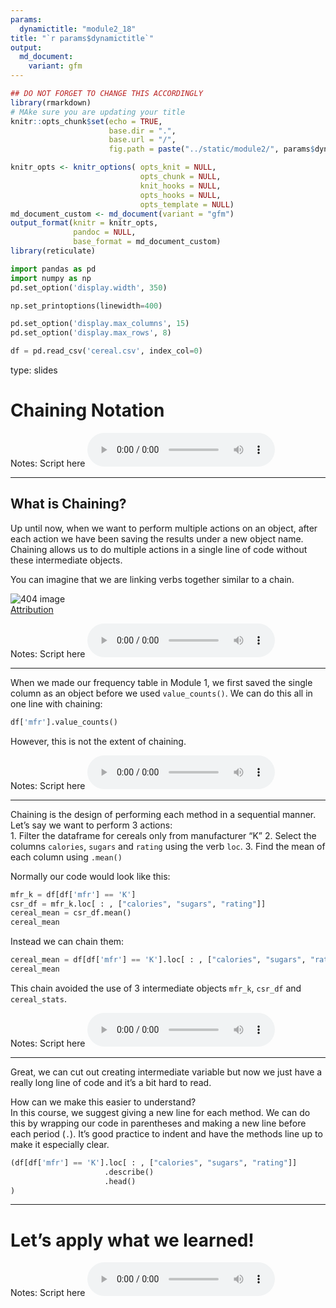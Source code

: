```yaml
---
params:
  dynamictitle: "module2_18"
title: "`r params$dynamictitle`"
output: 
  md_document:
    variant: gfm
---
```



```r
## DO NOT FORGET TO CHANGE THIS ACCORDINGLY 
library(rmarkdown)
# MAke sure you are updating your title 
knitr::opts_chunk$set(echo = TRUE,
                      base.dir = ".", 
                      base.url = "/",
                      fig.path = paste("../static/module2/", params$dynamictitle,"/", sep = ""))

knitr_opts <- knitr_options( opts_knit = NULL,
                             opts_chunk = NULL,
                             knit_hooks = NULL,
                             opts_hooks = NULL,
                             opts_template = NULL)
md_document_custom <- md_document(variant = "gfm")
output_format(knitr = knitr_opts,
              pandoc = NULL,
              base_format = md_document_custom)
library(reticulate)

```


```python
import pandas as pd
import numpy as np
pd.set_option('display.width', 350)

np.set_printoptions(linewidth=400)

pd.set_option('display.max_columns', 15)
pd.set_option('display.max_rows', 8)

df = pd.read_csv('cereal.csv', index_col=0)
```


type: slides

# Chaining Notation  

Notes: Script here
<html>
<audio controls >
  <source src="placeholder_audio.mp3" />
</audio></html>

---

## What is Chaining?

Up until now, when we want to perform multiple actions on an object, after each action we have been saving the results under a new object name. 
Chaining allows us to do multiple actions in a single line of code without these intermediate objects. 

You can imagine that we are linking verbs together similar to a chain. 

<img src='module2/chainsfinal.png'  alt="404 image" />     
[Attribution](https://unsplash.com/photos/42ui88Qrxhw)


Notes: Script here
<html>
<audio controls >
  <source src="placeholder_audio.mp3" />
</audio></html>

---

When we made our frequency table in Module 1, we first saved the single column as an object before we used `value_counts()`.
We can do this all in one line with chaining:

```python
df['mfr'].value_counts()
```

However, this is not the extent of chaining.


Notes: Script here
<html>
<audio controls >
  <source src="placeholder_audio.mp3" />
</audio></html>

---

Chaining is the design of performing each method in a sequential manner. 
Let's say we want to perform 3 actions:     
1. Filter the dataframe for cereals only from manufacturer "K" 
2. Select the columns `calories`, `sugars` and `rating` using the verb `loc`.
3. Find the mean of each column using `.mean()`

Normally our code would look like this:
```python
mfr_k = df[df['mfr'] == 'K']
csr_df = mfr_k.loc[ : , ["calories", "sugars", "rating"]]
cereal_mean = csr_df.mean()
cereal_mean
```

Instead we can chain them:
```python
cereal_mean = df[df['mfr'] == 'K'].loc[ : , ["calories", "sugars", "rating"]].mean()
cereal_mean
```

This chain avoided the use of 3 intermediate objects `mfr_k`, `csr_df` and `cereal_stats`. 

Notes: Script here
<html>
<audio controls >
  <source src="placeholder_audio.mp3" />
</audio></html>

---

Great, we can cut out creating intermediate variable but now we just have a really long line of code and it's a bit hard to read.

How can we make this easier to understand?     
In this course, we suggest giving a new line for each method.  We can do this by wrapping our code in parentheses and making a new line before each period (` . `).  It's good practice to indent and have the methods line up to make it especially clear. 

```python
(df[df['mfr'] == 'K'].loc[ : , ["calories", "sugars", "rating"]]
                     .describe()
                     .head()
)
```

---

# Let’s apply what we learned!

Notes: Script here
<html>
<audio controls >
  <source src="placeholder_audio.mp3" />
</audio></html>
